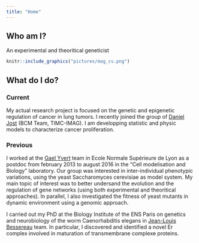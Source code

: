 ```yaml
---
title: "Home"
---
```


## Who am I?

 An experimental and theoritical geneticist

```r
knitr::include_graphics("pictures/mag_cv.png")
```


## What do I do?

### Current 

My actual research project is focused on the genetic and epigenetic regulation of cancer in lung tumors. I recently joined the group of [Daniel Jost](http://membres-timc.imag.fr/Daniel.Jost/DJ-TIMC/Home.html) (BCM Team, TIMC-IMAG). I am developping statistic and physic models to characterize cancer proliferation.

### Previous

I worked at the [Gael Yvert](http://www.ens-lyon.fr/LBMC/gisv/index.php/en/) team in Ecole Normale Supérieure de Lyon as a postdoc from february 2013 to august 2016 in the "Cell modelisation and Biology" laboratory. Our group was interested in inter-individual phenotypic variations, using the yeast Saccharomyces cerevisiae as model system. My main topic of interest was to better undersand the evolution and the regulation of gene networks (using both experimental and theoritical approaches). In parallel, I also investigated the fitness of yeast mutants in dynamic environment using a genomic approach.

I carried out my PhD at the Biology Institute of the ENS Paris on genetics and neurobiology of the worm Caenorhabditis elegans in [Jean-Louis Bessereau](http://www.inmg.fr/en/eq_bessereau.php) team. In particular, I discovered and identified a novel Er complex involved in maturation of transmembrane complexe proteins.



